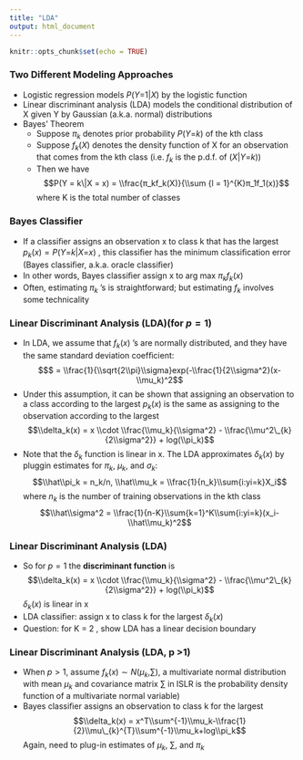 ```yaml
---
title: "LDA"
output: html_document
---
```


```r
knitr::opts_chunk$set(echo = TRUE)
```

### Two Different Modeling Approaches

-   Logistic regression models *P*(*Y*=1\|*X*) by the logistic function
-   Linear discriminant analysis (LDA) models the conditional
    distribution of X given Y by Gaussian (a.k.a. normal) distributions
-   Bayes’ Theorem
    -   Suppose *π*<sub>*k*</sub> denotes prior probability *P*(*Y*=*k*)
        of the kth class
    -   Suppose *f*<sub>*k*</sub>(*X*) denotes the density function of X
        for an observation that comes from the kth class
        (i.e. *f*<sub>*k*</sub> is the p.d.f. of (*X*\|*Y*=*k*))
    -   Then we have
        $$P(Y = k\|X = x) = \\frac{π_kf_k(X)}{\\sum {l = 1}^{K}π_1f_1(x)}$$
        where K is the total number of classes

### Bayes Classifier

-   If a classiﬁer assigns an observation x to class k that has the
    largest
    *p*<sub>*k*</sub>(*x*) = *P*(*Y*=*k*\|*X*=*x*)
    , this classiﬁer has the minimum classiﬁcation error (Bayes
    classiﬁer, a.k.a. oracle classiﬁer)
-   In other words, Bayes classiﬁer assign x to arg max
    *π*<sub>*k*</sub>*f*<sub>*k*</sub>(*x*)
-   Often, estimating *π*<sub>*k*</sub> ’s is straightforward; but
    estimating *f*<sub>*k*</sub> involves some technicality

### Linear Discriminant Analysis (LDA)(for *p* = 1)

-   In LDA, we assume that *f*<sub>*k*</sub>(*x*) ’s are normally
    distributed, and they have the same standard deviation coefﬁcient:
    $$$ = \\frac{1}{\\sqrt{2\\pi}\\sigma}exp(-\\frac{1}{2\\sigma^2}(x-\\mu_k)^2$$
-   Under this assumption, it can be shown that assigning an observation
    to a class according to the largest *p*<sub>*k*</sub>(*x*) is the
    same as assigning to the observation according to the largest
    $$\\delta_k(x) = x \\cdot \\frac{\\mu_k}{\\sigma^2} - \\frac{\\mu^2\_{k}{2\\sigma^2}} + log(\\pi_k)$$
-   Note that the *δ*<sub>*k*</sub> function is linear in x. The LDA
    approximates *δ*<sub>*k*</sub>(*x*) by pluggin estimates for
    *π*<sub>*k*</sub>, *μ*<sub>*k*</sub>, and *σ*<sub>*k*</sub>:
    $$\\hat\\pi_k = n_k/n, \\hat\\mu_k = \\frac{1}{n_k}\\sum{i:yi=k}X_i$$
    where *n*<sub>*k*</sub> is the number of training observations in
    the kth class
    $$\\hat\\sigma^2 = \\frac{1}{n-K}\\sum{k=1}^K\\sum{i:yi=k}(x_i-\\hat\\mu_k)^2$$

### Linear Discriminant Analysis (LDA)

-   So for *p* = 1 the **discriminant function** is
    $$\\delta_k(x) = x \\cdot \\frac{\\mu_k}{\\sigma^2} - \\frac{\\mu^2\_{k}{2\\sigma^2}} + log(\\pi_k)$$
    *δ*<sub>*k*</sub>(*x*) is linear in x
-   LDA classiﬁer: assign x to class k for the largest
    *δ*<sub>*k*</sub>(*x*)
-   Question: for K = 2 , show LDA has a linear decision boundary

### Linear Discriminant Analysis (LDA, p \>1)

-   When *p* \> 1, assume
    *f*<sub>*k*</sub>(*x*) ∼ *N*(*μ*<sub>*k*</sub>,∑), a multivariate
    normal distribution with mean *μ*<sub>*k*</sub> and covariance
    matrix ∑ in ISLR is the probability density function of a
    multivariate normal variable)
-   Bayes classiﬁer assigns an observation to class k for the largest
    $$\\delta_k(x) = x^T\\sum^{-1}\\mu_k-\\frac{1}{2}\\mu\_{k}^{T}\\sum^{-1}\\mu_k+log\\pi_k$$
    Again, need to plug-in estimates of *μ*<sub>*k*</sub>, ∑, and
    *π*<sub>*k*</sub>

